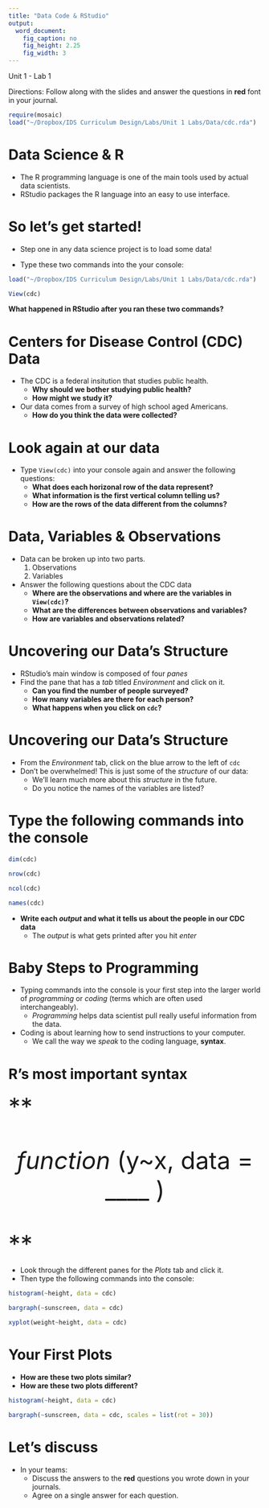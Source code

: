 ```yaml
---
title: "Data Code & RStudio"
output:
  word_document:
    fig_caption: no
    fig_height: 2.25
    fig_width: 3
---
```


Unit 1 - Lab 1  

Directions: Follow along with the slides and answer the questions in **red** font in your journal.
 
```r
require(mosaic)
load("~/Dropbox/IDS Curriculum Design/Labs/Unit 1 Labs/Data/cdc.rda")
```

Data Science & R
================

- The R programming language is one of the main tools used by actual data scientists.
- RStudio packages the R language into an easy to use interface.
 

So let's get started!
=====================

- Step one in any data science project is to load some data!

- Type these two commands into the your console:

```r
load("~/Dropbox/IDS Curriculum Design/Labs/Unit 1 Labs/Data/cdc.rda")
```
```r
View(cdc)
```
  
**What happened in RStudio after you ran these two commands?**

Centers for Disease Control (CDC) Data
======================================

- The CDC is a federal insitution that studies public health.
    - **Why should we bother studying public health?**
    - **How might we study it?**
- Our data comes from a survey of high school aged Americans.
    - **How do you think the data were collected?**

Look again at our data
======================

- Type `View(cdc)` into your console again and answer the following questions:
    - **What does each horizonal row of the data represent?**
    - **What information is the first vertical column telling us?**
    - **How are the rows of the data different from the columns?**

Data, Variables & Observations
==============================

- Data can be broken up into two parts. 
    1. Observations
    2. Variables
- Answer the following questions about the CDC data
    - **Where are the observations and where are the variables in `View(cdc)`?**  
    - **What are the differences between observations and variables?**  
    - **How are variables and observations related?**

Uncovering our Data's Structure
===============================

- RStudio's main window is composed of four _panes_
- Find the pane that has a _tab_ titled *Environment* and click on it.
    - **Can you find the number of people surveyed?**
    - **How many variables are there for each person?**
    - **What happens when you click on `cdc`?**

Uncovering our Data's Structure
===============================

- From the *Environment* tab, click on the blue arrow to the left of `cdc`
- Don't be overwhelmed! This is just some of the _structure_ of our data:
    - We'll learn much more about this _structure_ in the future.
    - Do you notice the names of the variables are listed?
  
Type the following commands into the console
============================================

```r
dim(cdc)
```
```r
nrow(cdc)
```
```r
ncol(cdc)
```
```r
names(cdc)
```

- **Write each _output_ and what it tells us about the people in our CDC data**
    - The _output_ is what gets printed after you hit _enter_

Baby Steps to Programming
=========================

- Typing commands into the console is your first step into the larger world of _programming_ or _coding_ (terms which are often used interchangeably).
    - _Programming_ helps data scientist pull really useful information from the data.
- Coding is about learning how to send instructions to your computer.
    - We call the way we _speak_ to the coding language, **syntax**.

R's most important syntax
=========================

<font size="7">
**<p align='center'> _function_ (y~x, data = ____ ) </p>**
</font>

- Look through the different panes for the _Plots_ tab and click it.
- Then type the following commands into the console:

```r
histogram(~height, data = cdc)
```
```r
bargraph(~sunscreen, data = cdc)
```
```r
xyplot(weight~height, data = cdc)
```


Your First Plots
=================

- **How are these two plots similar?**
- **How are these two plots different?**

```r
histogram(~height, data = cdc)
```

```r
bargraph(~sunscreen, data = cdc, scales = list(rot = 30))
```

Let's discuss
=============

- In your teams:
    - Discuss the answers to the **red** questions you wrote down in your journals.
    - Agree on a single answer for each question.
